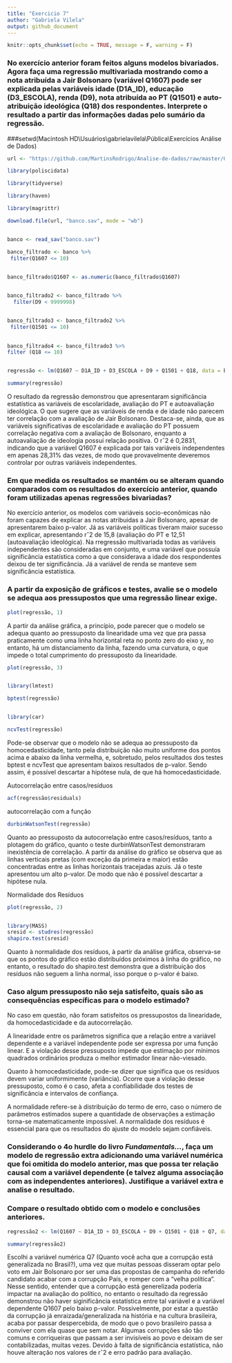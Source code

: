 ```yaml
---
title: "Exercicio 7"
author: "Gabriela Vilela"
output: github_document
---
```


```r
knitr::opts_chunk$set(echo = TRUE, message = F, warning = F)
```


### No exercício anterior foram feitos alguns modelos bivariados. Agora faça uma regressão multivariada mostrando como a nota atribuída a Jair Bolsonaro (variável Q1607) pode ser explicada pelas variáveis idade (D1A_ID), educação (D3_ESCOLA), renda (D9), nota atribuída ao PT (Q1501) e auto-atribuição ideológica (Q18) dos respondentes. Interprete o resultado a partir das informações dadas pelo sumário da regressão.

###setwd(Macintosh HD\\Usuários\\gabrielavilela\\Pública\\Exercícios Análise de Dados)

```r
url <- "https://github.com/MartinsRodrigo/Analise-de-dados/raw/master/04622.sav"

library(poliscidata)

library(tidyverse)

library(haven)

library(magrittr)

download.file(url, "banco.sav", mode = "wb")


banco <- read_sav("banco.sav")
```

```r
banco_filtrado <- banco %>%
 filter(Q1607 <= 10)
 

banco_filtrado$Q1607 <- as.numeric(banco_filtrado$Q1607)


banco_filtrado2 <- banco_filtrado %>%
  filter(D9 < 9999998)


banco_filtrado3 <- banco_filtrado2 %>%
 filter(Q1501 <= 10)
 

banco_filtrado4 <- banco_filtrado3 %>%
filter (Q18 <= 10)


regressão <- lm(Q1607 ~ D1A_ID + D3_ESCOLA + D9 + Q1501 + Q18, data = banco_filtrado4)

summary(regressão)
```

O resultado da regressão demonstrou que apresentaram significância estatística as variáveis de escolaridade, avaliação do PT e autoavaliação ideológica. O que sugere que as variáveis de renda e de idade não parecem ter correlação com a avaliação de Jair Bolsonaro. Destaca-se, ainda, que as variáveis significativas de escolaridade e avaliação do PT possuem correlação negativa com a avaliação de Bolsonaro, enquanto a autoavaliação de ideologia possui relação positiva. O rˆ2 é 0,2831, indicando que a variável Q1607 é explicada por tais variáveis independentes em apenas 28,31% das vezes, de modo que provavelmente deveremos controlar por outras variáveis independentes.


### Em que medida os resultados se mantém ou se alteram quando comparados com os resultados do exercício anterior, quando foram utilizadas apenas regressões bivariadas?

No exercício anterior, os modelos com variáveis socio-econômicas não foram capazes de explicar as notas atribuidas a Jair Bolsonaro, apesar de apresentarem baixo p-valor. Já as variáveis políticas tiveram maior sucesso em explicar, apresentando rˆ2 de 15,8 (avaliação do PT e 12,51 (autoavaliação ideológica).
Na rregressão multivariada todas as variáveis independentes são consideradas em conjunto, e uma variável que possuía significância estatística como a que considerava a idade dos respondentes deixou de ter significância. Já a variável de renda se manteve sem significância estatística.


### A partir da exposição de gráficos e testes, avalie se o modelo se adequa aos pressupostos que uma regressão linear exige. 

```r
plot(regressão, 1)
```

A partir da análise gráfica, a princípio, pode parecer que o modelo se adequa quanto ao pressuposto da linearidade uma vez que pra passa praticamente como uma linha horizontal reta no ponto zero do eixo y, no entanto, há um distanciamento da linha, fazendo uma curvatura, o que impede o total cumprimento do pressuposto da linearidade.


```r
plot(regressão, 3)


library(lmtest)

bptest(regressão)


library(car)

ncvTest(regressão) 
```

Pode-se observar que o modelo não se adequa ao pressuposto da homocedasticidade, tanto pela distribuição não muito uniforme dos pontos acima e abaixo da linha vermelha, e, sobretudo, pelos resultados dos testes bptest e ncvTest que apresentam baixos resultados de p-valor. Sendo assim, é possível descartar a hipótese nula, de que há homocedasticidade.



Autocorrelação entre casos/resíduos

```r

acf(regressão$residuals)
```

autocorrelação com a função

```r

durbinWatsonTest(regressão)
```

Quanto ao pressuposto da autocorrelação entre casos/resíduos, tanto a plotagem do gráfico, quanto o teste durbinWatsonTest demonstraram inexistência de correlação. A partir da análise do gráfico se observa que as linhas verticais pretas (com exceção da primeira e maior) estão concentradas entre as linhas horizontais tracejadas azuis. Já o teste apresentou um alto p-valor. De modo que não é possível descartar a hipótese nula.


Normalidade dos Resíduos
```r
plot(regressão, 2)


library(MASS)
sresid <- studres(regressão) 
shapiro.test(sresid)
```

Quanto à normalidade dos resíduos, à partir da análise gráfica, observa-se que os pontos do gráfico estão distribuídos próximos à linha do gráfico, no entanto, o resultado do shapiro.test demonstra que a distribuição dos resíduos não seguem a linha normal, isso porque o p-valor é baixo.


### Caso algum pressuposto não seja satisfeito, quais são as consequências específicas para o modelo estimado?

No caso em questão, não foram satisfeitos os pressupostos da linearidade, da homocedasticidade e da autocorrelação.

A linearidade entre os parâmetros significa que a relação entre a variável dependente e a variável independente pode ser expressa por uma função linear. E a violação desse pressuposto impede que estimação por mínimos quadrados ordinários produza o melhor estimador linear não-viesado.

Quanto à homocedasticidade, pode-se dizer que significa que os resíduos devem variar uniformimente (variância). Ocorre que a violação desse pressuposto, como é o caso, afeta a confiabilidade dos testes de significância e intervalos de confiança.

A normalidade refere-se à distribuição do termo de erro, caso o número de parâmetros estimados supere a quantidade de observações a estimação torna-se matematicamente impossível. A normalidade dos resíduos é essencial para que os resultados do ajuste do modelo sejam confiáveis.

### Considerando o 4o hurdle do livro *Fundamentals...*, faça um modelo de regressão extra adicionando uma variável **numérica** que foi omitida do modelo anterior, mas que possa ter relação causal com a variável dependente (e talvez alguma associação com as independentes anteriores). Justifique a variável extra e analise o resultado. 

### Compare o resultado obtido com o modelo e conclusões anteriores.
```r
regressão2 <- lm(Q1607 ~ D1A_ID + D3_ESCOLA + D9 + Q1501 + Q18 + Q7, data = banco_filtrado4)

summary(regressão2)
```

Escolhi a variável numérica Q7 (Quanto você acha que a corrupção está generalizada no Brasil?), uma vez que muitas pessoas disseram optar pelo voto em Jair Bolsonaro por ser uma das propostas de campanha do referido candidato acabar com a corrupção País, e romper com a "velha política". Nesse sentido, entender que a corrupção está generelizada poderia impactar na avaliação do político, no entanto o resultado da regressão demonstrou não haver siginificância estatística entre tal variável e a variável dependente Q1607 pelo baixo p-valor. Possivelmente, por estar a questão da corrupção já enraizada/generalizada na história e na cultura brasileira, acaba por passar despercebida, de modo que o povo brasileiro passa a conviver com ela quase que sem notar. Algumas corrupções são tão comuns e corriqueiras que passam a ser invisíveis ao povo e deixam de ser contabilizadas, muitas vezes.
Devido à falta de significância estatística, não houve alteração nos valores de rˆ2 e erro padrão para avaliação.





